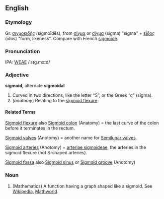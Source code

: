 ==English==
===Etymology===
Gr. [[σιγμοειδής]] (sigmoīdēs), from [[σίγμα]] or [[σῖγμα]] (sigma) "sigma" + [[εἶδος]] (īdos) "form, likeness".  Compare with French [[sigmoïde]].

===Pronunciation===
IPA: [[WEAE]] /ˈsɪg.mɔɪd/

===Adjective===
'''sigmoid''', alternate '''sigmoidal'''
<!-- some material copied from Webster's Revised Unabridged Dictionary (1913) -->
# Curved in two directions, like the letter &ldquo;S&rdquo;, or the Greek &ldquo;ς&rdquo; (sigma).
# (''anatomy'') Relating to the [[sigmoid flexure]].

====Related Terms====

[[Sigmoid flexure]] also [[Sigmoid colon]] (Anatomy) = the last curve of the colon before it terminates in the rectum.

[[Sigmoid valve]]s (Anotomy) = another name for [[Semilunar valve]]s.

[[Sigmoid arteries]] (Anotomy) = [[arteriae sigmoideae]], the arteries in the sigmoid flexure (not S-shaped arteries).

[[Sigmoid fossa]] also [[Sigmoid sinus]] or [[Sigmoid groove]] (Anotomy)

===Noun===
# (Mathematics) A function having a graph shaped like a sigmoid.  See [[w:Sigmoid|Wikipedia]], [http://mathworld.wolfram.com/SigmoidFunction.html Mathworld].